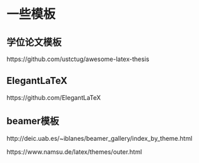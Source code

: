 # 一些模板

## 学位论文模板

https://github.com/ustctug/awesome-latex-thesis



## ElegantLaTeX

https://github.com/ElegantLaTeX

## beamer模板

http://deic.uab.es/~iblanes/beamer_gallery/index_by_theme.html

https://www.namsu.de/latex/themes/outer.html


